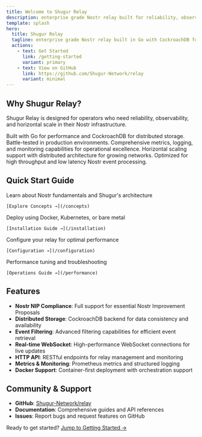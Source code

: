 ```yaml
---
title: Welcome to Shugur Relay
description: enterprise grade Nostr relay built for reliability, observability, and horizontal scale
template: splash
hero:
  title: Shugur Relay
  tagline: enterprise grade Nostr relay built in Go with CockroachDB for distributed storage
  actions:
    - text: Get Started
      link: /getting-started
      variant: primary
    - text: View on GitHub
      link: https://github.com/Shugur-Network/relay
      variant: minimal
---
```



## Why Shugur Relay?

Shugur Relay is designed for operators who need reliability, observability, and horizontal scale in their Nostr infrastructure.

<CardGrid>
  <Card title="Enterprise Grade" icon="rocket">
    Built with Go for performance and CockroachDB for distributed storage. Battle-tested in production environments.
  </Card>
  <Card title="Observable" icon="magnifier">
    Comprehensive metrics, logging, and monitoring capabilities for operational excellence.
  </Card>
  <Card title="Scalable" icon="puzzle">
    Horizontal scaling support with distributed architecture for growing networks.
  </Card>
  <Card title="High Performance" icon="lightning">
    Optimized for high throughput and low latency Nostr event processing.
  </Card>
</CardGrid>

## Quick Start Guide

<CardGrid>
  <Card title="Core Concepts" icon="open-book">
    Learn about Nostr fundamentals and Shugur's architecture
    
    [Explore Concepts →](/concepts)
  </Card>
  <Card title="Installation" icon="setting">
    Deploy using Docker, Kubernetes, or bare metal
    
    [Installation Guide →](/installation)
  </Card>
  <Card title="Configuration" icon="setting">
    Configure your relay for optimal performance
    
    [Configuration →](/configuration)
  </Card>
  <Card title="Operations" icon="chart">
    Performance tuning and troubleshooting
    
    [Operations Guide →](/performance)
  </Card>
</CardGrid>

## Features

- **Nostr NIP Compliance**: Full support for essential Nostr Improvement Proposals
- **Distributed Storage**: CockroachDB backend for data consistency and availability
- **Event Filtering**: Advanced filtering capabilities for efficient event retrieval
- **Real-time WebSocket**: High-performance WebSocket connections for live updates
- **HTTP API**: RESTful endpoints for relay management and monitoring
- **Metrics & Monitoring**: Prometheus metrics and structured logging
- **Docker Support**: Container-first deployment with orchestration support

## Community & Support

- **GitHub**: [Shugur-Network/relay](https://github.com/Shugur-Network/relay)
- **Documentation**: Comprehensive guides and API references
- **Issues**: Report bugs and request features on GitHub

Ready to get started? [Jump to Getting Started →](/getting-started)
